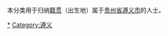 {{Catnav|頁面分類|各種主題的頁面分類|依中国各省来作的分类|各地中国人|贵州人}}
{{Catnav|頁面分類|人物|各國人物|中国人|各地中国人|贵州人}}

本分类用于归纳[[籍贯|籍贯]]（出生地）属于[[贵州省|贵州省]][[遵义市|遵义市]]的人士。

[[Category:贵州人|*]]
[[Category:遵义|Category:遵义]]